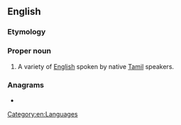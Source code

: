 ==English==

===Etymology===
{{blend|en|Tamil|tanglish}}

===Proper noun===
{{en-proper noun}}

# A variety of [[English]] spoken by native [[Tamil]] speakers.

===Anagrams===
* {{anagrams|en|a=aghilnst|alnights|haltings|lathings}}

[[Category:en:Languages]]